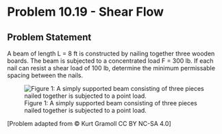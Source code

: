 # Problem 10.19 - Shear Flow {.unnumbered}

## Problem Statement

A beam of length L = 8 ft is constructed by nailing together three wooden boards. The beam is subjected to a concentrated load F = 300 lb. If each nail can resist a shear load of 100 lb, determine the minimum permissable spacing between the nails.

![Figure 1: A simply supported beam consisting of three pieces nailed together is subjected to a point load.](images/382.png){fig-alt="A beam of length 2L is subjected to a force F. The distance from A to F is length L and from F to B is length L. The beam has an I cross section of width 5 inches and height 5 inches. There are nails on the top and bottom of the I."}

\[Problem adapted from © Kurt Gramoll CC BY NC-SA 4.0\]